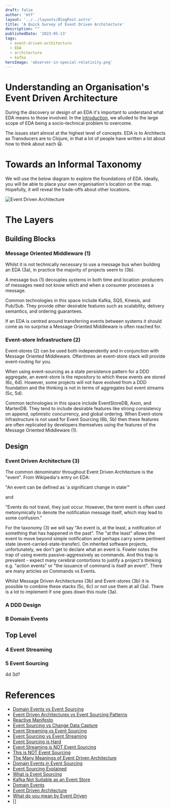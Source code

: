```yaml
---
draft: false
author: 'mtf'
layout: '../../layouts/BlogPost.astro'
title: 'A Quick Survey of Event Driven Architecture'
description: ""
publishedDate: '2023-05-13'
tags:
  - event-driven-architecture
  - EDA
  - architecture
  - kafka
heroImage: 'observer-in-special-relativity.png'
---
```



# Understanding an Organisation's Event Driven Architecture

During the discovery or design of an EDA it's important to understand what EDA means to those involved. In the [introduction](../eventing), we alluded to the large scope of EDA being a socio-technical problem to overcome.

The issues start almost at the highest level of concepts.  EDA is to Architects as Transducers are to Clojure, in that a lot of people have written a lot about how to think about each 😃.

# Towards an Informal Taxonomy 

We will use the below diagram to explore the foundations of EDA.  Ideally, you will be able to place your own organisation's location on the map.  Hopefully,  it will reveal the trade-offs about other locations.

<Image alt='Event Driven Architecture' src={eda} />


# The Layers

## Building Blocks

### Message Oriented Middleware (1)

Whilst it is not technically necessary to use a message bus when building an EDA (3a), in practice the majority of projects seem to (3b).

A message bus (1) decouples systems in both time and location: producers of messages need not know which and when a consumer processes a message.

Common technologies in this space include Kafka, SQS, Kinesis, and  Pub/Sub.  They provide other desirable features such as scalability, delivery semantics, and ordering guarantees.

If an EDA is centred around transferring events between systems it should come as no surprise a Message Oriented Middleware is often reached for.

### Event-store Infrastructure (2)

Event-stores (2) can be used both independently and in conjunction with Message Oriented Middleware.  Oftentimes an event-store stack will provide event-routing for you.

When using event-sourcing as a state persistence pattern for a DDD aggregate, an event-store is the repository to which these events are stored (6c, 6d).   However, some projects will not have evolved from a DDD foundation and the thinking is not in terms of aggregates but event streams (5c, 5d).

Common technologies in this space include EventStoreDB, Axon, and MartenDB.  They tend to include desirable features like strong consistency on append, optimistic concurrency, and global ordering.  When Event-store Infrastructure is not used for Event Sourcing (6b, 5b) then these features are often replicated by developers themselves using the features of the Message Oriented Middleware (1).

## Design

### Event Driven Architecture (3)

The common denominator throughout Event Driven Architecture is the "event".  From Wikipedia's entry on EDA:

  "An event can be defined as 'a significant change in state'"
  
and

  "Events do not travel, they just occur. However, the term event is often used metonymically to denote the notification message itself, which may lead to some confusion."
  
For the taxonomy (3) we will say "An event is, at the least, a notification of something that has happened in the past".  The "at the least" allows the event to move beyond simple notification and perhaps carry some pertinent state (event-carried-state-transfer).  On inherited software projects, unfortunately, we don't get to declare what an event is.  Fowler notes the trap of using events passive-aggressively as commands.  And this trap is prevalent - expect many cerebral contortions to justify a project's thinking e.g. "action events" or "the issuance of command is itself an event".  There are many articles on Commands vs Events.

Whilst Message Driven Architectures (3b) and Event-stores (3b) it is possible to combine these stacks (5c, 6c) or not use them at all (3a). There is a lot to implement if one goes down this route (3a).

### A DDD Design

### B Domain Events

## Top Level

### 4 Event Streaming

### 5 Event Sourcing


4d 3d?



# References

- [Domain Events vs Event Sourcing](https://www.innoq.com/en/blog/domain-events-versus-event-sourcing/)
- [Event Driven Architectures vs Event Sourcing Patterns](https://pablo-iorio.medium.com/event-driven-architectures-vs-event-sourcing-patterns-23d328289bf9)
- [Reactive Manifesto](https://www.reactivemanifesto.org)
- [Event Sourcing vs Change Data Capture](https://debezium.io/blog/2020/02/10/event-sourcing-vs-cdc/)
- [Event Streaming vs Event Sourcing](https://thenewstack.io/event-streaming-and-event-sourcing-the-key-differences/)
- [Event Sourcing vs Event Streaming](https://developer.confluent.io/learn-kafka/event-sourcing/event-sourcing-vs-event-streaming/)
- [Event Sourcing is Hard](https://chriskiehl.com/article/event-sourcing-is-hard)
- [Event Streaming is NOT Event Sourcing](https://event-driven.io/en/event_streaming_is_not_event_sourcing/)
- [This is NOT Event Sourcing](https://github.com/oskardudycz/EventSourcing.NetCore#1219-this-is-not-event-sourcing-but-event-streaming)
- [The Many Meanings of Event Driven Architecture](https://www.youtube.com/watch?v=STKCRSUsyP0)
- [Domain Events in Event Sourcing](https://codeopinion.com/domain-events-in-event-sourcing-not-exactly/)
- [Event Sourcing Explained](https://itnext.io/event-sourcing-explained-b19ccaa93ae4)
- [What is Event Sourcing](https://www.eventstore.com/blog/what-is-event-sourcing)
- [Kafka Not Suitable as an Event Store](https://itnext.io/event-sourcing-why-kafka-is-not-suitable-as-an-event-store-796e5d9ab63c)
- [Domain Events](https://learn.microsoft.com/en-us/dotnet/architecture/microservices/microservice-ddd-cqrs-patterns/domain-events-design-implemetation)
- [Event Driven Architecture](https://en.wikipedia.org/wiki/Event-driven_architecture)
- [What do you mean by Event Driven](https://martinfowler.com/articles/201701-event-driven.html)
- []
